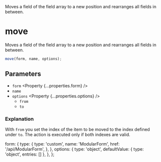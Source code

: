 
<Title>move</Title>
<Description>
  Moves a field of the field array to a new position and rearranges all fields
  in between.
</Description>

# move

Moves a field of the field array to a new position and rearranges all fields in between.

```ts
move(form, name, options);
```

## Parameters

- `form` <Property {...properties.form} />
- `name` <Property type="string" />
- `options` <Property {...properties.options} />
  - `from` <Property type="number" />
  - `to` <Property type="number" />

### Explanation

With `from` you set the index of the item to be moved to the index defined under `to`. The action is executed only if both indexes are valid.

  form: {
    type: {
      type: 'custom',
      name: 'ModularForm',
      href: '/api/ModularForm',
    },
  },
  options: {
    type: 'object',
    defaultValue: { type: 'object', entries: [] },
  },
};
